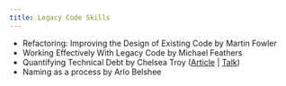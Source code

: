 ```yaml
---
title: Legacy Code Skills
---
```


* Refactoring: Improving the Design of Existing Code by Martin Fowler
* Working Effectively With Legacy Code by Michael Feathers
* Quantifying Technical Debt by Chelsea Troy ([Article](https://chelseatroy.com/2021/01/14/quantifying-technical-debt/) | [Talk](https://www.youtube.com/watch?v=mD-treo4QhY))
* Naming as a process by Arlo Belshee